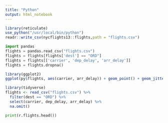 ```yaml
---
title: "Python"
output: html_notebook
---
```


```r
library(reticulate)
use_python("/usr/local/bin/python")
readr::write_csv(nycflights13::flights,path = "flights.csv")
```

```python
import pandas
flights = pandas.read_csv("flights.csv")
flights = flights[flights['dest'] == "ORD"]
flights = flights[['carrier', 'dep_delay', 'arr_delay']]
flights = flights.dropna()
```

```r
library(ggplot2)
ggplot(py$flights, aes(carrier, arr_delay)) + geom_point() + geom_jitter()
```

```r
library(tidyverse)
flights <- read_csv("flights.csv") %>%
  filter(dest == "ORD") %>%
  select(carrier, dep_delay, arr_delay) %>%
  na.omit()
```

```python
print(r.flights.head())
```